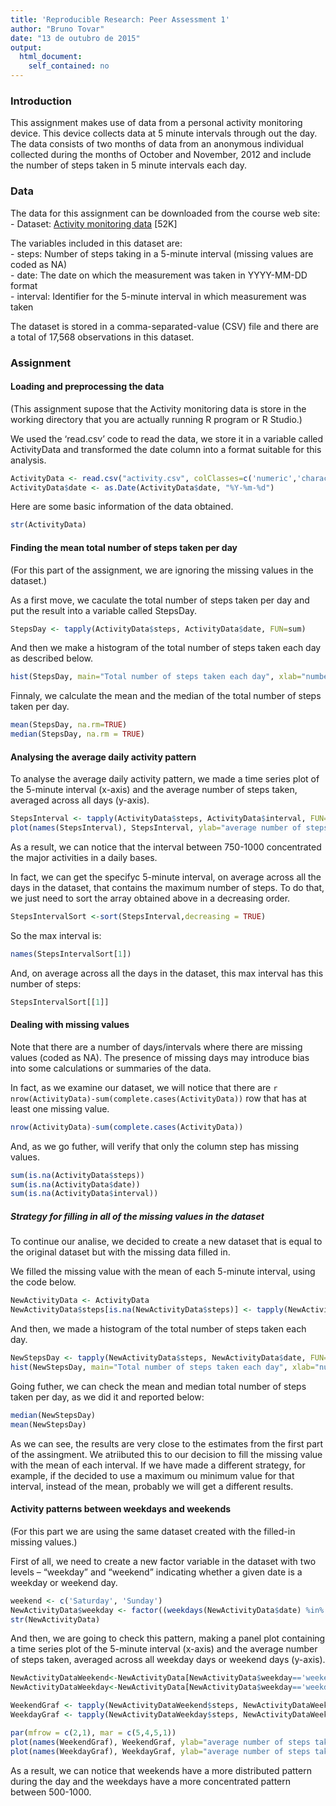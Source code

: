 ```yaml
---
title: 'Reproducible Research: Peer Assessment 1'
author: "Bruno Tovar"
date: "13 de outubro de 2015"
output:
  html_document:
    self_contained: no
---
```


### Introduction

This assignment makes use of data from a personal activity monitoring device. This device collects data at 5 minute intervals through out the day. The data consists of two months of data from an anonymous individual collected during the months of October and November, 2012 and include the number of steps taken in 5 minute intervals each day.


### Data

The data for this assignment can be downloaded from the course web site:  
- Dataset: [Activity monitoring data](https://d396qusza40orc.cloudfront.net/repdata%2Fdata%2Factivity.zip) [52K]  
  
The variables included in this dataset are:  
- steps: Number of steps taking in a 5-minute interval (missing values are coded as NA)  
- date: The date on which the measurement was taken in YYYY-MM-DD format  
- interval: Identifier for the 5-minute interval in which measurement was taken  

The dataset is stored in a comma-separated-value (CSV) file and there are a total of 17,568 observations in this dataset.

### Assignment

#### Loading and preprocessing the data

(This assignment supose that the Activity monitoring data is store in the working directory that you are actually running R program or R Studio.)  
  
We used the 'read.csv' code to read the data, we store it in a variable called ActivityData and transformed the date column into a format suitable for this analysis.

```r
ActivityData <- read.csv("activity.csv", colClasses=c('numeric','character','numeric'), header=TRUE)
ActivityData$date <- as.Date(ActivityData$date, "%Y-%m-%d")
```

Here are some basic information of the data obtained.
```r
str(ActivityData)
```

#### Finding the mean total number of steps taken per day

(For this part of the assignment, we are ignoring the missing values in the dataset.)  

As a first move, we caculate the total number of steps taken per day and put the result into a variable called StepsDay.

```r
StepsDay <- tapply(ActivityData$steps, ActivityData$date, FUN=sum)
```

And then we make a histogram of the total number of steps taken each day as described below.

```r
hist(StepsDay, main="Total number of steps taken each day", xlab="number of steps", col="blue")
```

Finnaly, we calculate the mean and the median of the total number of steps taken per day.

```r
mean(StepsDay, na.rm=TRUE)
median(StepsDay, na.rm = TRUE)
```

#### Analysing the average daily activity pattern

To analyse the average daily activity pattern, we made a time series plot of the 5-minute interval (x-axis) and the average number of steps taken, averaged across all days (y-axis).

```r
StepsInterval <- tapply(ActivityData$steps, ActivityData$interval, FUN=mean,  na.rm = TRUE)
plot(names(StepsInterval), StepsInterval, ylab="average number of steps taken", xlab="5-minute interval", type="l")
```

As a result, we can notice that the interval between 750-1000 concentrated the major activities in a daily bases.

In fact, we can get the specifyc 5-minute interval, on average across all the days in the dataset, that contains the maximum number of steps. To do that, we just need to sort the array obtained above in a decreasing order. 
```r
StepsIntervalSort <-sort(StepsInterval,decreasing = TRUE)
```
So the max interval is:
```r
names(StepsIntervalSort[1])
```
And, on average across all the days in the dataset, this max interval has this number of steps:
```r
StepsIntervalSort[[1]]
```

#### Dealing with missing values

Note that there are a number of days/intervals where there are missing values (coded as NA). The presence of missing days may introduce bias into some calculations or summaries of the data.

In fact, as we examine our dataset, we will notice that there are `r nrow(ActivityData)-sum(complete.cases(ActivityData))` row that has at least one missing value.
```r
nrow(ActivityData)-sum(complete.cases(ActivityData))
```

And, as we go futher, will verify that only the column step has missing values.
```r
sum(is.na(ActivityData$steps))
sum(is.na(ActivityData$date))
sum(is.na(ActivityData$interval))
```


##### Strategy for filling in all of the missing values in the dataset

To continue our analise, we decided to create a new dataset that is equal to the original dataset but with the missing data filled in.  

We filled the missing value with the mean of each 5-minute interval, using the code below.

```r
NewActivityData <- ActivityData
NewActivityData$steps[is.na(NewActivityData$steps)] <- tapply(NewActivityData$steps, NewActivityData$interval, FUN=mean,  na.rm = TRUE)
```

And then, we made a histogram of the total number of steps taken each day.

```r
NewStepsDay <- tapply(NewActivityData$steps, NewActivityData$date, FUN=sum)
hist(NewStepsDay, main="Total number of steps taken each day", xlab="number of steps", col="red")
```

Going futher, we can check the mean and median total number of steps taken per day, as we did it and reported below:
```r
median(NewStepsDay)
mean(NewStepsDay)
```

As we can see, the results are very close to the estimates from the first part of the assingment. We atriibuted this to our decision to fill the missing value with the mean of each interval. If we have made a different strategy, for example, if the decided to use a maximum ou minimum value for that interval, instead of the mean, probably we will get a different results.


#### Activity patterns between weekdays and weekends

(For this part we are using the same dataset created with the filled-in missing values.)  
  
First of all, we need to create a new factor variable in the dataset with two levels – “weekday” and “weekend” indicating whether a given date is a weekday or weekend day.

```r
weekend <- c('Saturday', 'Sunday')
NewActivityData$weekday <- factor((weekdays(NewActivityData$date) %in% weekend), levels=c(TRUE, FALSE), labels=c('weekend', 'weekday') )
str(NewActivityData)
```

And then, we are going to check this pattern, making a panel plot containing a time series plot of the 5-minute interval (x-axis) and the average number of steps taken, averaged across all weekday days or weekend days (y-axis).

```r

NewActivityDataWeekend<-NewActivityData[NewActivityData$weekday=='weekend',]
NewActivityDataWeekday<-NewActivityData[NewActivityData$weekday=='weekday',]

WeekendGraf <- tapply(NewActivityDataWeekend$steps, NewActivityDataWeekend$interval, FUN=mean,  na.rm = TRUE)
WeekdayGraf <- tapply(NewActivityDataWeekday$steps, NewActivityDataWeekday$interval, FUN=mean,  na.rm = TRUE)

par(mfrow = c(2,1), mar = c(5,4,5,1))
plot(names(WeekendGraf), WeekendGraf, ylab="average number of steps taken", xlab="5-minute interval", type="l", main="Weekend pattern")
plot(names(WeekdayGraf), WeekdayGraf, ylab="average number of steps taken", xlab="5-minute interval", type="l", main="Weekday pattern")
```

As a result, we can notice that weekends have a more distributed pattern during the day and the weekdays have a more concentrated pattern between 500-1000.  
  
  